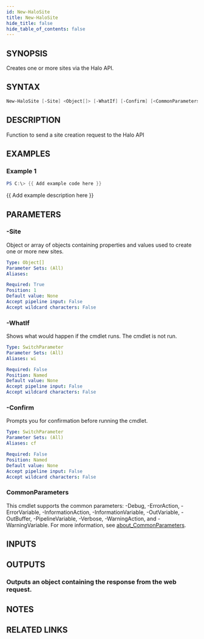 ```yaml
---
id: New-HaloSite
title: New-HaloSite
hide_title: false
hide_table_of_contents: false
---
```


## SYNOPSIS

Creates one or more sites via the Halo API.

## SYNTAX

```powershell
New-HaloSite [-Site] <Object[]> [-WhatIf] [-Confirm] [<CommonParameters>]
```

## DESCRIPTION

Function to send a site creation request to the Halo API

## EXAMPLES

### Example 1

```powershell
PS C:\> {{ Add example code here }}
```

{{ Add example description here }}

## PARAMETERS

### -Site

Object or array of objects containing properties and values used to create one or more new sites.

```yaml
Type: Object[]
Parameter Sets: (All)
Aliases:

Required: True
Position: 1
Default value: None
Accept pipeline input: False
Accept wildcard characters: False
```

### -WhatIf

Shows what would happen if the cmdlet runs.
The cmdlet is not run.

```yaml
Type: SwitchParameter
Parameter Sets: (All)
Aliases: wi

Required: False
Position: Named
Default value: None
Accept pipeline input: False
Accept wildcard characters: False
```

### -Confirm

Prompts you for confirmation before running the cmdlet.

```yaml
Type: SwitchParameter
Parameter Sets: (All)
Aliases: cf

Required: False
Position: Named
Default value: None
Accept pipeline input: False
Accept wildcard characters: False
```

### CommonParameters

This cmdlet supports the common parameters: -Debug, -ErrorAction, -ErrorVariable, -InformationAction, -InformationVariable, -OutVariable, -OutBuffer, -PipelineVariable, -Verbose, -WarningAction, and -WarningVariable. For more information, see [about_CommonParameters](http://go.microsoft.com/fwlink/?LinkID=113216).

## INPUTS

## OUTPUTS

### Outputs an object containing the response from the web request.

## NOTES

## RELATED LINKS
